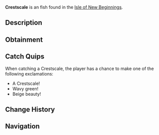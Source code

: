 {{FishInfobox
|image          = Crestscale.png
|rarity         = Uncommon
|sea            = Second Sea
|location       = [[Isle of New Beginnings]]
|sublocation    = 
|sources        = Fishing Rod
|radar_location = 
|prog_speed     = +16
|xp             = 50
|weather        = Windy
|time           = 
|season         = Summer
|bait           = Seaweed
|base_weight    = 30
|base_value     = 105
|weight_range   = 18
|base_chance    = 95
|base_resil     = 60
}}
'''Crestscale''' is an {{Rarity|Uncommon}} fish found in the [[Isle of New Beginnings]].

== Description ==
{{Description|A small green fish with beige fins, its scales rising like a gentle wave.|Bestiary Entry}}

== Obtainment ==
{{Description|It basks where the breeze meets the tide.|Bestiary Hint}}
{{Fish Availability|
Isle of New Beginnings
|top_rods      = 
Free Spirit Rod\365780.61\262667.09;
Azure Of Lagoon\329376.25\276265.84;
Trident Rod\308992.07\263238.99;
Leviathan's Fang Rod\304723.53\262010.11;
Firefly Rod\293524.95\284263.72;
Carbon Rod\206433.28\182221.69;
Candy Cane Rod\202971.68\179166.09;
Long Rod\223561.09\216626.54;
Rapid Rod\225177.48\220869.5;
Haunted Rod\224746.21\220168.33;
Fungal Rod\226899.32\222558.4;
Astralhook Rod\286648.64\0;
Blazebringer Rod\282634.42\245062.52;
Verdant Shear Rod\271424.86\234925.87;
No-Life Rod\251249.41\208952.41;
Seraphic Rod\235849.05\200926.41;
Ethereal Prism Rod\233395.41\197687.09;
Challenger's Rod\230852.81\190785.59;
Depthseeker Rod\226429.86\199231.83;
Rod Of The Forgotten Fang\225722.77\189867.19;
Avalanche Rod\224102.69\197693.84;
Rod Of The Exalted One\222976.3\192992.27;
Volcanic Rod\221699.91\188018.04;
Zeus Rod\220835.85\187285.25;
Rod Of The Depths\220205.76\178218.28;
Steady Rod\182896.36\161750.6
|recommended   = Free Spirit Rod
}}

== Catch Quips ==
When catching a Crestscale, the player has a chance to make one of the following exclamations:
* A Crestscale!
* Wavy green!
* Beige beauty!

== Change History ==
{{Change History|{{subst:Current Version}}}}

== Navigation ==
{{Fish Navbox|Isle of New Beginnings}}